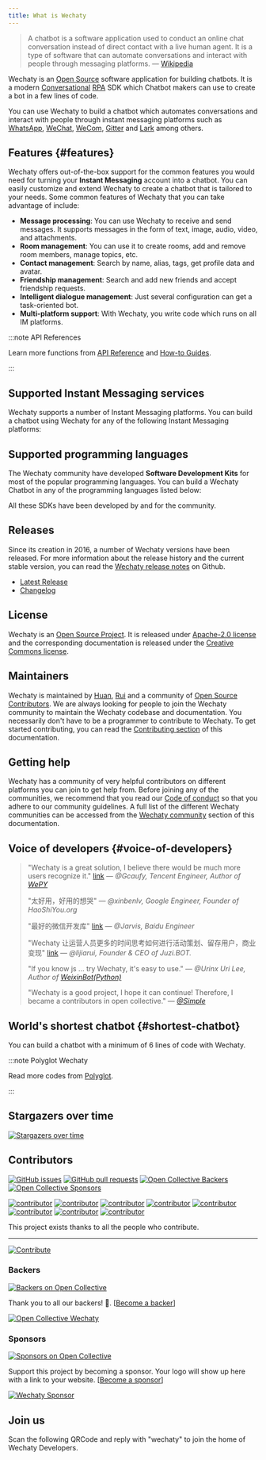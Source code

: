 ```yaml
---
title: What is Wechaty
---
```



> A chatbot is a software application used to conduct an online chat conversation instead of direct contact with a live human agent. It is a type of software that can automate conversations and interact with people through messaging platforms. &mdash; [Wikipedia](https://en.wikipedia.org/wiki/Chatbot)

Wechaty is an [Open Source](https://opensource.com/resources/what-open-source) software application for building chatbots. It is a modern [Conversational](explanations/conversational.md) [RPA](explanations/rpa.md) SDK which Chatbot makers can use to create a bot in a few lines of code.

You can use Wechaty to build a chatbot which automates conversations and interact with people through instant messaging platforms such as [WhatsApp](https://www.whatsApp.com/?lang=en), [WeChat](https://www.wechat.com/), [WeCom](https://work.weixin.qq.com/), [Gitter](https://gitter.im/) and [Lark](https://www.larksuite.com/) among others.

## Features {#features}

Wechaty offers out-of-the-box support for the common features you would need for turning your **Instant Messaging** account into a chatbot. You can easily customize and extend Wechaty to create a chatbot that is tailored to your needs. Some common features of Wechaty that you can take advantage of include:

- **Message processing**: You can use Wechaty to receive and send messages. It supports messages in the form of text, image, audio, video, and attachments.
- **Room management**: You can use it to create rooms, add and remove room members, manage topics, etc.
- **Contact management**: Search by name, alias, tags, get profile data and avatar.
- **Friendship management**: Search and add new friends and accept friendship requests.
- **Intelligent dialogue management**: Just several configuration can get a task-oriented bot.
- **Multi-platform support**: With Wechaty, you write code which runs on all IM platforms.

:::note API References

Learn more functions from [API Reference](./references/overview.mdx) and [How-to Guides](./howto/overview.mdx).

:::

## Supported Instant Messaging services

Wechaty supports a number of Instant Messaging platforms. You can build a chatbot using Wechaty for any of the following Instant Messaging platforms:

<ProviderBadges />

## Supported programming languages

The Wechaty community have developed **Software Development Kits** for most of the popular programming languages. You can build a Wechaty Chatbot in any of the programming languages listed below:

<PolyglotBadges />

All these SDKs have been developed by and for the community.

## Releases

Since its creation in 2016, a number of Wechaty versions have been released. For more information about the release history and the current stable version, you can read the [Wechaty release notes](https://github.com/Wechaty/wechaty/releases) on Github.

- [Latest Release](https://github.com/Wechaty/wechaty/releases/latest)
- [Changelog](https://github.com/wechaty/wechaty/blob/main/CHANGELOG.md)

## License

Wechaty is an [Open Source Project](https://opensource.com/resources/what-open-source). It is released under [Apache-2.0 license](https://github.com/wechaty/wechaty/blob/main/LICENSE) and the corresponding documentation is released under the [Creative Commons license](https://creativecommons.org/licenses/).

## Maintainers

Wechaty is maintained by [Huan](https://github.com/huan), [Rui](https://github.com/lijiarui) and a community of [Open Source Contributors](https://wechaty.js.org/contributors/). We are always looking for people to join the Wechaty community to maintain the Wechaty codebase and documentation. You necessarily don't have to be a programmer to contribute to Wechaty. To get started contributing, you can read the [Contributing section](contributing/overview.md) of this documentation.

## Getting help

Wechaty has a community of very helpful contributors on different platforms you can join to get help from. Before joining any of the communities, we recommend that you read our [Code of conduct](community/code-of-conduct.mdx) so that you adhere to our community guidelines. A full list of the different Wechaty communities can be accessed from the [Wechaty community](community/overview.mdx) section of this documentation.

## Voice of developers {#voice-of-developers}

> "Wechaty is a great solution, I believe there would be much more users recognize it." [link](https://github.com/Wechaty/wechaty/pull/310#issuecomment-285574472)
> &mdash; <cite>@Gcaufy, Tencent Engineer, Author of [WePY](https://github.com/Tencent/wepy)</cite>
>
> "太好用，好用的想哭"
> &mdash; <cite>@xinbenlv, Google Engineer, Founder of HaoShiYou.org</cite>
>
> "最好的微信开发库" [link](http://weibo.com/3296245513/Ec4iNp9Ld?type=comment)
> &mdash; <cite>@Jarvis, Baidu Engineer</cite>
>
> "Wechaty 让运营人员更多的时间思考如何进行活动策划、留存用户，商业变现" [link](http://mp.weixin.qq.com/s/dWHAj8XtiKG-1fIS5Og79g)
> &mdash; <cite>@lijiarui, Founder & CEO of Juzi.BOT.</cite>
>
> "If you know js ... try Wechaty, it's easy to use."
> &mdash; <cite>@Urinx Uri Lee, Author of [WeixinBot(Python)](https://github.com/Urinx/WeixinBot)</cite>
>
> "Wechaty is a good project, I hope it can continue! Therefore, I became a contributors in open collective."
> &mdash; <cite>[@Simple](https://github.com/mrwhh)</cite>

## World's shortest chatbot {#shortest-chatbot}

You can build a chatbot with a minimum of 6 lines of code with Wechaty.

<ShortestChatbots />

:::note Polyglot Wechaty

Read more codes from [Polyglot](./polyglot/overview.mdx).

:::

## Stargazers over time

[![Stargazers over time](https://starchart.cc/wechaty/wechaty.svg)](https://starchart.cc/wechaty/wechaty)

## Contributors

[![GitHub issues](https://img.shields.io/github/issues/wechaty/wechaty.svg)](https://github.com/Wechaty/wechaty/issues)
[![GitHub pull requests](https://img.shields.io/github/issues-pr/wechaty/wechaty.svg)](https://github.com/Wechaty/wechaty/pulls)
[![Open Collective Backers](https://opencollective.com/wechaty/backer/badge.svg?label=open%20collective%20backers&color=blue)](https://opencollective.com/wechaty/)
[![Open Collective Sponsors](https://opencollective.com/wechaty/sponsors/badge.svg?label=open%20collective%20sponsors&color=blue)](https://opencollective.com/wechaty/)

[![contributor](https://sourcerer.io/fame/huan/wechaty/wechaty/images/0)](https://sourcerer.io/fame/huan/wechaty/wechaty/links/0)
[![contributor](https://sourcerer.io/fame/huan/wechaty/wechaty/images/1)](https://sourcerer.io/fame/huan/wechaty/wechaty/links/1)
[![contributor](https://sourcerer.io/fame/huan/wechaty/wechaty/images/2)](https://sourcerer.io/fame/huan/wechaty/wechaty/links/2)
[![contributor](https://sourcerer.io/fame/huan/wechaty/wechaty/images/3)](https://sourcerer.io/fame/huan/wechaty/wechaty/links/3)
[![contributor](https://sourcerer.io/fame/huan/wechaty/wechaty/images/4)](https://sourcerer.io/fame/huan/wechaty/wechaty/links/4)
[![contributor](https://sourcerer.io/fame/huan/wechaty/wechaty/images/5)](https://sourcerer.io/fame/huan/wechaty/wechaty/links/5)
[![contributor](https://sourcerer.io/fame/huan/wechaty/wechaty/images/6)](https://sourcerer.io/fame/huan/wechaty/wechaty/links/6)
[![contributor](https://sourcerer.io/fame/huan/wechaty/wechaty/images/7)](https://sourcerer.io/fame/huan/wechaty/wechaty/links/7)

This project exists thanks to all the people who contribute.

---

[![Contribute](https://opencollective.com/wechaty/contributors.svg?width=890&button=false)](https://github.com/Wechaty/wechaty/graphs/contributors)

### Backers

[![Backers on Open Collective](https://opencollective.com/wechaty/backers/badge.svg)](#backers)

Thank you to all our backers! 🙏. [[Become a backer](https://opencollective.com/wechaty#backer)]

[![Open Collective Wechaty](https://opencollective.com/wechaty/backers.svg?width=890)](https://opencollective.com/wechaty#backers)

### Sponsors

[![Sponsors on Open Collective](https://opencollective.com/wechaty/sponsors/badge.svg)](#sponsors)

Support this project by becoming a sponsor. Your logo will show up here with a link to your website. [[Become a sponsor](https://opencollective.com/wechaty#sponsor)]

[![Wechaty Sponsor](https://opencollective.com/wechaty/sponsor.svg?width=890)](https://opencollective.com/wechaty/#sponsor)

## Join us

Scan the following QRCode and reply with "wechaty" to join the home of Wechaty Developers.

<FridayQrCode />
